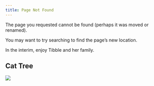 ```yaml
---
title: Page Not Found 
---
```


The page you requested cannot be found (perhaps it was moved or renamed).

You may want to try searching to find the page's new location.

In the interim, enjoy Tibble and her family.

## Cat Tree

![](figs/Cat Tree.svg)